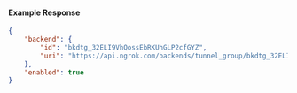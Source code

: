 #### Example Response

```json
{
	"backend": {
		"id": "bkdtg_32ELI9VhQossEbRKUhGLP2cfGYZ",
		"uri": "https://api.ngrok.com/backends/tunnel_group/bkdtg_32ELI9VhQossEbRKUhGLP2cfGYZ"
	},
	"enabled": true
}
```
